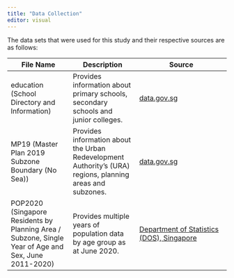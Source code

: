 ```yaml
---
title: "Data Collection"
editor: visual
---
```


The data sets that were used for this study and their respective sources are as follows:

| **File Name**                                                                                        | Description                                                                                                | Source                                                                                                                                            |
|------------------------------------------------------------------------------------------------------|------------------------------------------------------------------------------------------------------------|---------------------------------------------------------------------------------------------------------------------------------------------------|
| education (School Directory and Information)                                                         | Provides information about primary schools, secondary schools and junior colleges.                         | [data.gov.sg](https://data.gov.sg/dataset/school-directory-and-information)                                                                       |
| MP19 (Master Plan 2019 Subzone Boundary (No Sea))                                                    | Provides information about the Urban Redevelopment Authority's (URA) regions, planning areas and subzones. | [data.gov.sg](https://data.gov.sg/dataset/master-plan-2019-subzone-boundary-no-sea)                                                               |
| POP2020 (Singapore Residents by Planning Area / Subzone, Single Year of Age and Sex, June 2011-2020) | Provides multiple years of population data by age group as at June 2020.                                   | [Department of Statistics (DOS), Singapore](https://www.singstat.gov.sg/find-data/search-by-theme/population/geographic-distribution/latest-data) |

## 
